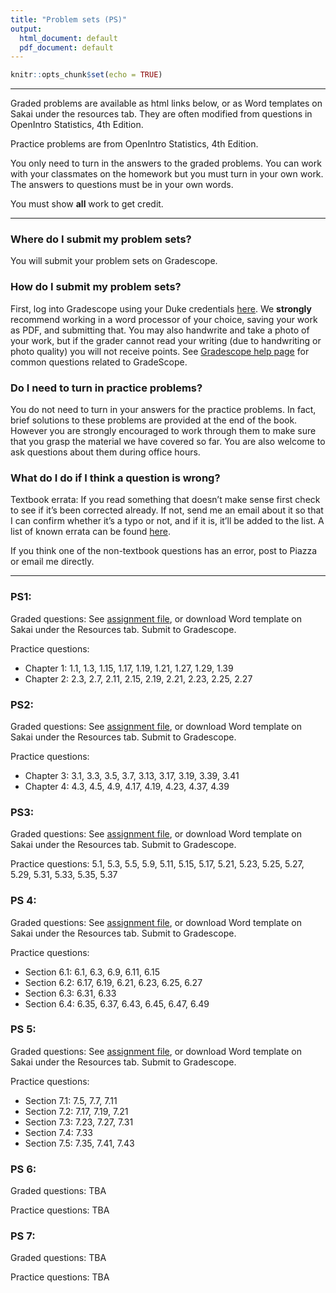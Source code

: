 ```yaml
---
title: "Problem sets (PS)"
output:
  html_document: default
  pdf_document: default
---
```


```r
knitr::opts_chunk$set(echo = TRUE)
```

---- 

Graded problems are available as html links below, or as Word templates on Sakai under the resources tab. They are often modified from questions in OpenIntro Statistics, 4th Edition.

Practice problems are from OpenIntro Statistics, 4th Edition. 

You only need to turn in the answers to the graded problems. You can work with your classmates on the homework but you must turn in your own work. The answers to questions must be in your own words.

You must show **all** work to get credit. 

--- 

### Where do I submit my problem sets?

You will submit your problem sets on Gradescope.

### How do I submit my problem sets?

First, log into Gradescope using your Duke credentials [here](https://www.gradescope.com/saml). We **strongly** recommend working in a word processor of your choice, saving your work as PDF, and submitting that. You may also handwrite and take a photo of your work, but if the grader cannot read your writing (due to handwriting or photo quality) you will not receive points. See [Gradescope help page](https://www.gradescope.com/help#help-center-section-student-workflow) for common questions related to GradeScope.

### Do I need to turn in practice problems?

You do not need to turn in your answers for the practice problems. In fact, brief solutions  to these problems are provided at the end of the book. However you are strongly encouraged to work through them to make sure that you grasp the material we have covered so far. You are also welcome to ask questions about them during office hours.

### What do I do if I think a question is wrong?

Textbook errata: If you read something that doesn't make sense first check to see if it's been corrected already. If not, send me an email about it so that I can confirm whether it's a typo or not, and if it is, it'll be added to the list. A list of known errata can be found [here](https://docs.google.com/spreadsheets/u/1/d/1qifH8VDF0p3xVaFrnOAdmX5MLVODAw6JqeAS8OinUs4/htmlview).

If you think one of the non-textbook questions has an error, post to Piazza or email me directly.

---

### PS1:

Graded questions: See [assignment file](https://kelrenmor.github.io/STA101-002/problem_sets/PS_1), or download Word template on Sakai under the Resources tab. Submit to Gradescope.

Practice questions: 

* Chapter 1: 1.1, 1.3, 1.15, 1.17, 1.19, 1.21, 1.27, 1.29, 1.39
* Chapter 2: 2.3, 2.7, 2.11, 2.15, 2.19, 2.21, 2.23, 2.25, 2.27

### PS2:

Graded questions: See [assignment file](https://kelrenmor.github.io/STA101-002/problem_sets/PS_2), or download Word template on Sakai under the Resources tab. Submit to Gradescope.

Practice questions: 

* Chapter 3: 3.1, 3.3, 3.5, 3.7, 3.13, 3.17, 3.19, 3.39, 3.41
* Chapter 4: 4.3, 4.5, 4.9, 4.17, 4.19, 4.23, 4.37, 4.39

### PS3:

Graded questions: See [assignment file](https://kelrenmor.github.io/STA101-002/problem_sets/PS_3), or download Word template on Sakai under the Resources tab. Submit to Gradescope.

Practice questions: 5.1, 5.3, 5.5, 5.9, 5.11, 5.15, 5.17, 5.21, 5.23, 5.25, 5.27, 5.29, 5.31, 5.33, 5.35, 5.37

### PS 4:

Graded questions: See [assignment file](https://kelrenmor.github.io/STA101-002/problem_sets/PS_4), or download Word template on Sakai under the Resources tab. Submit to Gradescope.

Practice questions: 

* Section 6.1: 6.1, 6.3, 6.9, 6.11, 6.15
* Section 6.2: 6.17, 6.19, 6.21, 6.23, 6.25, 6.27
* Section 6.3: 6.31, 6.33
* Section 6.4: 6.35, 6.37, 6.43, 6.45, 6.47, 6.49

### PS 5:

Graded questions: See [assignment file](https://kelrenmor.github.io/STA101-002/problem_sets/PS_5), or download Word template on Sakai under the Resources tab. Submit to Gradescope.

Practice questions: 

* Section 7.1: 7.5, 7.7, 7.11
* Section 7.2: 7.17, 7.19, 7.21
* Section 7.3: 7.23, 7.27, 7.31
* Section 7.4: 7.33
* Section 7.5: 7.35, 7.41, 7.43

### PS 6:

Graded questions: TBA

Practice questions: TBA

### PS 7:

Graded questions: TBA

Practice questions: TBA

  